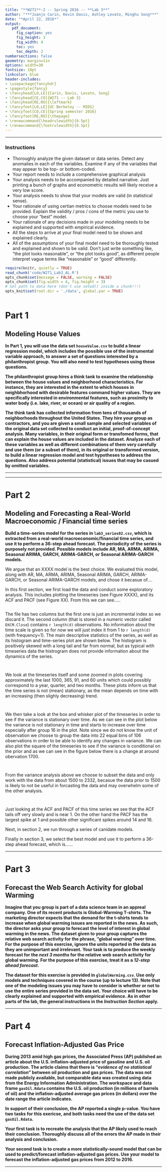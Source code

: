 ```yaml
---
title: "**W271**-2 -- Spring 2016 -- **Lab 3**"
author: "***Juanjo Carin, Kevin Davis, Ashley Levato, Minghu Song***"
date: "*April 22, 2016*"
output:
   pdf_document:
     fig_caption: yes
     fig_height: 3
     fig_width: 4
     toc: yes
     toc_depth: 2
numbersections: false
geometry: margin=1in
options: width=30
fontsize: 10pt
linkcolor: blue
header-includes:
- \usepackage{fancyhdr}
- \pagestyle{fancy}
- \fancyhead[LO,LE]{Carin, Davis, Levato, Song}
- \fancyhead[CE,CO]{W271 -- Lab 3}
- \fancyhead[RE,RO]{\leftmark}
- \fancyfoot[LO,LE]{UC Berkeley -- MIDS}
- \fancyfoot[CO,CE]{Spring semester 2016}
- \fancyfoot[RE,RO]{\thepage}
- \renewcommand{\headrulewidth}{0.5pt}
- \renewcommand{\footrulewidth}{0.5pt}
---
```


**********

### Instructions

* Thoroughly analyze the given dataset or data series. Detect any anomalies in each of the variables. Examine if any of the variables that may appear to be top- or bottom-coded.
* Your report needs to include a comprehensive graphical analysis
* Your analysis needs to be accompanied by detailed narrative. Just printing a bunch of graphs and econometric results will likely receive a very low score.
* Your analysis needs to show that your models are valid (in statistical sense).
* Your rationale of using certian metrics to choose models need to be provided. Explain the validity / pros / cons of the metric you use to choose your "best" model.
* Your rationale of any decisions made in your modeling needs to be explained and supported with empirical evidence.
* All the steps to arrive at your final model need to be shown and explained clearly.
* All of the assumptions of your final model need to be thoroughly tested and explained and shown to be valid. Don't just write something like, "the plot looks reasonable", or "the plot looks good", as different people interpret vague terms like "reasonable" or "good" differently.

\pagebreak

```r
require(knitr, quietly = TRUE)
read_chunk('code/W271_Lab3_AL.R')
opts_chunk$set(message = FALSE, warning = FALSE)
opts_chunk$set(fig.width = 4, fig.height = 3)
# Set path to data here (don't use setwd() inside a chunk!!!)
opts_knit$set(root.dir = './data', global.par = TRUE)
```

```r
```

# Part 1

## Modeling House Values

**In Part 1, you will use the data set `houseValue.csv` to build a linear regression model, which includes the possible use of the instrumental variable approach, to answer a set of questions interested by a philanthropist group. You will also need to test hypotheses using these questions.**

**The philanthropist group hires a think tank to examine the relationship between the house values and neighborhood characteristics. For instance, they are interested in the extent to which houses in neighbhorhood with desirable features command higher values. They are specifically interested in environmental features, such as proximity to water body (i.e. lake, river, or ocean) or air quality of a region.**

**The think tank has collected information from tens of thousands of neighborhoods throughout the United States. They hire your group as contractors, and you are given a small sample and selected variables of the original data set collected to conduct an initial, proof-of-concept analysis. Many variables, in their original form or transfomed forms, that can explain the house values are included in the dataset. Analyze each of these variables as well as different combinations of them very carefully and use them (or a subset of them), in its original or transformed version, to build a linear regression model and test hypotheses to address the questions. Also address potential (statistical) issues that may be casued by omitted variables.**

**********

\pagebreak

**********

\pagebreak

# Part 2

## Modeling and Forecasting a Real-World Macroeconomic / Financial time series

**Build a time-series model for the series in `lab3_series02.csv`, which is extracted from a real-world macroeconomic/financial time series, and use it to perform a 36-step ahead forecast. The periodicity of the series is purposely not provided. Possible models include AR, MA, ARMA, ARIMA, Seasonal ARIMA, GARCH, ARIMA-GARCH, or Seasonal ARIMA-GARCH models.**


We argue that an XXXX model is the best choice. We evaluated this model, along with AR, MA, ARMA, ARIMA, Seasonal ARIMA, GARCH, ARIMA-GARCH, or Seasonal ARIMA-GARCH models, and chose it becasue of....

In this first section, we first load the data and conduct some exploratory analysis. This includes plotting the timeseries (see Figure XXXX), and its ACF and PACF (see Figure XX). From this we can see.....



```r
```

The file has two columns but the first one is just an incremental index so we discard it. The second column (that is stored in a numeric vector called `DXCM.Close`) contains `r length(d)` observations. No information about the time scale is given so for now we will just index it from 1 to `r length(d)` (with frequency=1). The main descriptive statistics of the series, as well as its histogram and time-series plot are shown below. The histogram is positively skewed with a long tail and far from normal, but as typical with timeseries data the histrogram does not provide information about the dynamics of the series.  


```r
```

```r
```

We look at the timeseries itself and some zoomed in plots covering approximately the last 1000, 365, 91, and 60 units which could possibly correspond to a year, quarter, and two months. These plots inform us that the time series is not (mean) stationary, as the mean depends on time with an increasing (then slighly decreasing) trend.

```r
```

```r
```

We then take a look at the box and whisker plot of the timeseries in order to see if the variance is stationary over time. As we can see in the plot below the variance is not stationary in time and starts to increase over time especially after group 16 in the plot. Note since we do not know the unit of observation we choose to group the data into 22 equal bins of 106 observations in order to be able to identify any changes in variance. We can also plot the square of the timeseries to see if the variance is conditional on the prior and as we can see in the figure below there is a change at around obervation 1700.

```r
```

```r
```

From the variance analysis above we choose to subset the data and only work with the data from about 1500 to 2332, becasue the data prior to 1500 is likely to not be useful in forcasting the data and may overwhelm some of the other analysis.
```r
```

```r
```





Just looking at the ACF and PACF of this time series we see that the ACF tails off very slowly and is near 1. On the other hand the PACF has the largest spike at 1 and possible other significant spikes around 14 and 16. 





Next, in section 2, we run through a series of canidate models. 


Finally in section 3, we select the best model and use it to perform a 36-step ahead forecast, which is......



**********

\pagebreak

# Part 3

## Forecast the Web Search Activity for global Warming

**Imagine that you group is part of a data science team in an appreal company. One of its recent products is Global-Warming T-shirts. The marketing director expects that the demand for the t-shirts tends to increase when global warming issues are reported in the news. As such, the director asks your group to forecast the level of interest in global warming in the news. The dataset given to your group captures the relative web search activity for the phrase, "global warming" over time. For the purpose of this exercise, ignore the units reported in the data as they are unimportant and irrelevant. Your task is to produce the weekly forecast for the *next 3 months* for the relative web search activity for global warming. For the purpose of this exercise, treat it as a *12-step ahead forecast*.**

**The dataset for this exercise is provided in `globalWarming.csv`. Use only models and techniques covered in the course (up to lecture 13). Note that one of the modeling issues you may have to consider is whether or not to use the entire series provided in the data set. Your choice will have to be clearly explained and supported with empirical evidence. As in other parts of the lab, the general instructions in the *Instruction Section* apply.**

**********

\pagebreak

# Part 4

## Forecast Inflation-Adjusted Gas Price

**During 2013 amid high gas prices, the Associated Press (AP) published an article about the U.S. inflation-adjusted price of gasoline and U.S. oil production. The article claims that there is "*evidence of no statistical correlation*" between oil production and gas prices. The data was not made publicly available, but comparable data was created using data from the Energy Information Administration. The workspace and data frame `gasOil.Rdata` contains the U.S. oil production (in millions of barrels of oil) and the inflation-adjusted average gas prices (in dollars) over the date range the article indicates.**

**In support of their conclusion, the AP reported a single p-value. You have two tasks for this exericse, and both tasks need the use of the data set `gasOil.Rdata`.**

**Your first task is to recreate the analysis that the AP likely used to reach their conclusion. Thoroughly discuss all of the errors the AP made in their analysis and conclusion.**

**Your second task is to create a more statistically-sound model that can be used to predict/forecast inflation-adjusted gas prices. Use your model to forecast the inflation-adjusted gas prices from 2012 to 2016.**

**********
